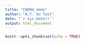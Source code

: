 ```yaml
---
title: "CBDRH_demo"
author: "A.T. du Toit"
date: "`r Sys.Date()`"
output: html_document
---
```


```r
knitr::opts_chunk$set(echo = TRUE)


```

